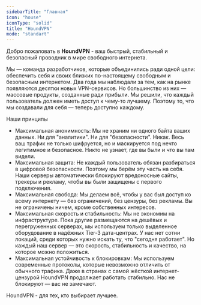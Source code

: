 ```yaml
---
sidebarTitle: "Главная"
icon: "house"
iconType: "solid"
title: "HoundVPN"
mode: "standart"
---
```


Добро пожаловать в **HoundVPN** - ваш быстрый, стабильный и безопасный проводник в мире свободного интернета.

Мы — команда разработчиков, которые объединились ради одной цели: обеспечить себя и своих близких по-настоящему свободным и безопасным интернетом. Два года мы наблюдали за тем, как на рынке появляются десятки новых VPN-сервисов. Но большинство из них — массовые продукты, созданные ради прибыли. Мы решили, что каждый пользователь должен иметь доступ к чему-то лучшему. Поэтому то, что мы создавали для себя — теперь доступно каждому.

Наши принципы

- Максимальная анонимность:
  Мы не храним ни одного байта ваших данных. Ни для "аналитики". Ни для "безопасности". Никак. Весь ваш трафик не только шифруется, но и маскируется под нечто легитимное и безопасное. Никто не узнает, где вы были и что вы там видели.
- Максимальная защита:
  Не каждый пользователь обязан разбираться в цифровой безопасности. Поэтому мы берём эту часть на себя. Наши серверы автоматически блокируют вредоносные сайты, трекеры и рекламу, чтобы вы были защищены с первого подключения.
- Максимальная свобода:
  Мы делаем всё, чтобы у вас был доступ ко всему интернету — без ограничений, без цензуры, без рекламы. Вы не ограничены ничем, кроме собственных интересов.
- Максимальная скорость и стабильность:
  Мы не экономим на инфраструктуре. Пока другие размещаются на дешёвых и перегруженных серверах, мы используем только выделенное оборудование в надёжных Tier-3 дата-центрах.
  У нас нет сотни локаций, среди которых нужно искать ту, что "сегодня работает".
  Но каждый наш сервер — это скорость, стабильность и качество, на которое можно положиться.
- Максимальная устойчивость к блокировкам:
  Мы используем современные протоколы, которые невозможно отличить от обычного трафика. Даже в странах с самой жёсткой интернет-цензурой HoundVPN продолжает работать стабильно. Нас не блокируют — вас не замечают.

HoundVPN - для тех, кто выбирает лучшее.